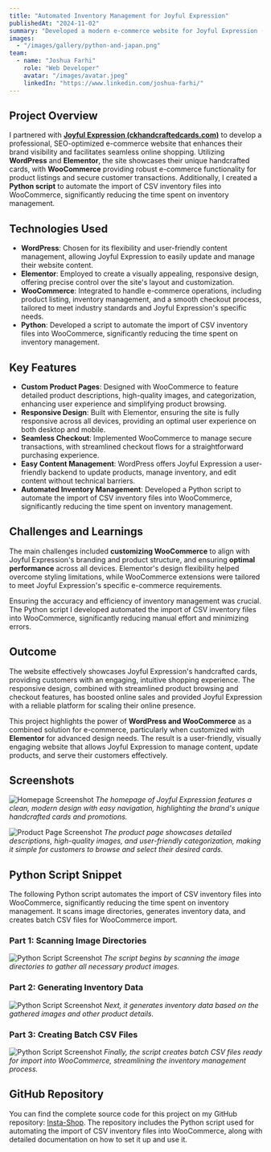 ```yaml
---
title: "Automated Inventory Management for Joyful Expression"
publishedAt: "2024-11-02"
summary: "Developed a modern e-commerce website for Joyful Expression (ckhandcraftedcards.com) using WordPress, Elementor, and WooCommerce. Created a Python script to automate the import of CSV inventory files into WooCommerce, significantly reducing time spent on inventory management."
images:
  - "/images/gallery/python-and-japan.png"
team:
  - name: "Joshua Farhi"
    role: "Web Developer"
    avatar: "/images/avatar.jpeg"
    linkedIn: "https://www.linkedin.com/joshua-farhi/"
---
```


## Project Overview

I partnered with **[Joyful Expression (ckhandcraftedcards.com)](https://ckhandcraftedcards.com)** to develop a professional, SEO-optimized e-commerce website that enhances their brand visibility and facilitates seamless online shopping. Utilizing **WordPress** and **Elementor**, the site showcases their unique handcrafted cards, with **WooCommerce** providing robust e-commerce functionality for product listings and secure customer transactions. Additionally, I created a **Python script** to automate the import of CSV inventory files into WooCommerce, significantly reducing the time spent on inventory management.

## Technologies Used

- **WordPress**: Chosen for its flexibility and user-friendly content management, allowing Joyful Expression to easily update and manage their website content.
- **Elementor**: Employed to create a visually appealing, responsive design, offering precise control over the site's layout and customization.
- **WooCommerce**: Integrated to handle e-commerce operations, including product listing, inventory management, and a smooth checkout process, tailored to meet industry standards and Joyful Expression's specific needs.
- **Python**: Developed a script to automate the import of CSV inventory files into WooCommerce, significantly reducing the time spent on inventory management.

## Key Features

- **Custom Product Pages**: Designed with WooCommerce to feature detailed product descriptions, high-quality images, and categorization, enhancing user experience and simplifying product browsing.
- **Responsive Design**: Built with Elementor, ensuring the site is fully responsive across all devices, providing an optimal user experience on both desktop and mobile.
- **Seamless Checkout**: Implemented WooCommerce to manage secure transactions, with streamlined checkout flows for a straightforward purchasing experience.
- **Easy Content Management**: WordPress offers Joyful Expression a user-friendly backend to update products, manage inventory, and edit content without technical barriers.
- **Automated Inventory Management**: Developed a Python script to automate the import of CSV inventory files into WooCommerce, significantly reducing the time spent on inventory management.

## Challenges and Learnings

The main challenges included **customizing WooCommerce** to align with Joyful Expression's branding and product structure, and ensuring **optimal performance** across all devices. Elementor's design flexibility helped overcome styling limitations, while WooCommerce extensions were tailored to meet Joyful Expression's specific e-commerce requirements.

Ensuring the accuracy and efficiency of inventory management was crucial. The Python script I developed automated the import of CSV inventory files into WooCommerce, significantly reducing manual effort and minimizing errors.

## Outcome

The website effectively showcases Joyful Expression's handcrafted cards, providing customers with an engaging, intuitive shopping experience. The responsive design, combined with streamlined product browsing and checkout features, has boosted online sales and provided Joyful Expression with a reliable platform for scaling their online presence.

This project highlights the power of **WordPress and WooCommerce** as a combined solution for e-commerce, particularly when customized with **Elementor** for advanced design needs. The result is a user-friendly, visually engaging website that allows Joyful Expression to manage content, update products, and serve their customers effectively.

## Screenshots

![Homepage Screenshot](/images/projects/project-01/ckhandcraftedcards-homepage.png)
*The homepage of Joyful Expression features a clean, modern design with easy navigation, highlighting the brand's unique handcrafted cards and promotions.*

![Product Page Screenshot](/images/projects/project-01/ck-shop.png)
*The product page showcases detailed descriptions, high-quality images, and user-friendly categorization, making it simple for customers to browse and select their desired cards.*

## Python Script Snippet

The following Python script automates the import of CSV inventory files into WooCommerce, significantly reducing the time spent on inventory management. It scans image directories, generates inventory data, and creates batch CSV files for WooCommerce import.

### Part 1: Scanning Image Directories

![Python Script Screenshot](/images/projects/project-01/instashop-home.png)
*The script begins by scanning the image directories to gather all necessary product images.*

### Part 2: Generating Inventory Data

![Python Script Screenshot](/images/projects/project-01/instashop-products.png)
*Next, it generates inventory data based on the gathered images and other product details.*

### Part 3: Creating Batch CSV Files

![Python Script Screenshot](/images/projects/project-01/instashop-edit.png)
*Finally, the script creates batch CSV files ready for import into WooCommerce, streamlining the inventory management process.*

## GitHub Repository

You can find the complete source code for this project on my GitHub repository: [Insta-Shop](https://github.com/joshfarhi/insta-shop). The repository includes the Python script used for automating the import of CSV inventory files into WooCommerce, along with detailed documentation on how to set it up and use it.